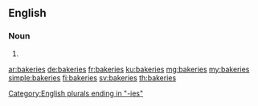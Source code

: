 ==English==

===Noun===
{{head|en|plural}}

# {{plural of|bakery|lang=en}}

[[Category:English plurals ending in "-ies"]]

[[ar:bakeries]]
[[de:bakeries]]
[[fr:bakeries]]
[[ku:bakeries]]
[[mg:bakeries]]
[[my:bakeries]]
[[simple:bakeries]]
[[fi:bakeries]]
[[sv:bakeries]]
[[th:bakeries]]